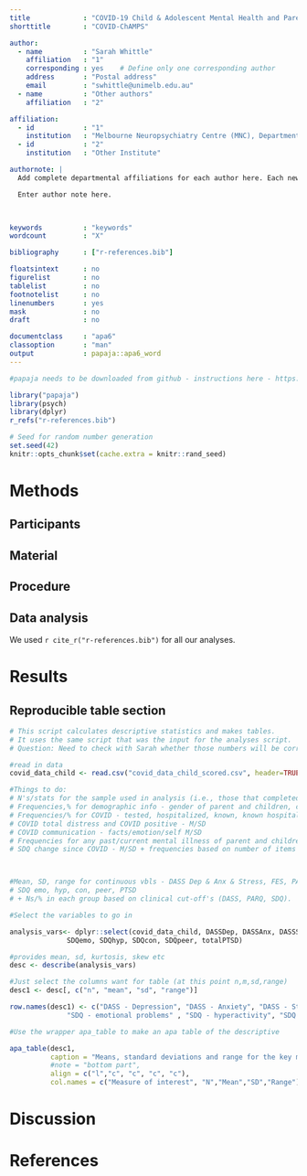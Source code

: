 ```yaml
---
title             : "COVID-19 Child & Adolescent Mental Health and Parenting Study"
shorttitle        : "COVID-ChAMPS"

author: 
  - name          : "Sarah Whittle"
    affiliation   : "1"
    corresponding : yes    # Define only one corresponding author
    address       : "Postal address"
    email         : "swhittle@unimelb.edu.au"
  - name          : "Other authors"
    affiliation   : "2"

affiliation:
  - id            : "1"
    institution   : "Melbourne Neuropsychiatry Centre (MNC), Department of Psychiatry, The University of Melbourne & Melbourne Health, Melbourne, Australia"
  - id            : "2"
    institution   : "Other Institute"

authornote: |
  Add complete departmental affiliations for each author here. Each new line herein must be indented, like this line.

  Enter author note here.


  
keywords          : "keywords"
wordcount         : "X"

bibliography      : ["r-references.bib"]

floatsintext      : no
figurelist        : no
tablelist         : no
footnotelist      : no
linenumbers       : yes
mask              : no
draft             : no

documentclass     : "apa6"
classoption       : "man"
output            : papaja::apa6_word
---
```


```r

#papaja needs to be downloaded from github - instructions here - https://github.com/crsh/papaja

library("papaja")
library(psych)
library(dplyr)
r_refs("r-references.bib")

```

```r
# Seed for random number generation
set.seed(42)
knitr::opts_chunk$set(cache.extra = knitr::rand_seed)
```



# Methods

## Participants

## Material

## Procedure

## Data analysis
We used `r cite_r("r-references.bib")` for all our analyses.


# Results

## Reproducible table section


```r


# This script calculates descriptive statistics and makes tables. 
# It uses the same script that was the input for the analyses script.
# Question: Need to check with Sarah whether those numbers will be correct depending on listwise deletion??

#read in data
covid_data_child <- read.csv("covid_data_child_scored.csv", header=TRUE, stringsAsFactors = FALSE)

#Things to do:
# N's/stats for the sample used in analysis (i.e., those that completed SDQ1 or PTSD, n parents is 381):
# Frequencies,% for demographic info - gender of parent and children, country, income, edu, occupation, ethnicity, biological vs other relationship to child
# Frequencies/% for COVID - tested, hospitalized, known, known hospitalized, known died, stay at home (Y/N), stay at home length, restriction lifted?, follow rules, why?, job change
# COVID total distress and COVID positive - M/SD
# COVID communication - facts/emotion/self M/SD
# Frequencies for any past/current mental illness of parent and children
# SDQ change since COVID - M/SD + frequencies based on number of items where more is reported (something to indicate the extent of kids who had worsenign problems)



#Mean, SD, range for continuous vbls - DASS Dep & Anx & Stress, FES, PARQ hostile & warmth, 
# SDQ emo, hyp, con, peer, PTSD 
# + Ns/% in each group based on clinical cut-off's (DASS, PARQ, SDQ).

#Select the variables to go in

analysis_vars<- dplyr::select(covid_data_child, DASSDep, DASSAnx, DASSStress, totalFES, PARQhostile, PARQwarmth, 
              SDQemo, SDQhyp, SDQcon, SDQpeer, totalPTSD)

#provides mean, sd, kurtosis, skew etc
desc <- describe(analysis_vars)

#Just select the columns want for table (at this point n,m,sd,range)
desc1 <- desc[, c("n", "mean", "sd", "range")]

row.names(desc1) <- c("DASS - Depression", "DASS - Anxiety", "DASS - Stress", "FES", "PARQ - Hostile", "PARQ - Warmth", 
              "SDQ - emotional problems" , "SDQ - hyperactivity", "SDQ - conduct", "SDQ - peer problems", "PTSD symptoms")

#Use the wrapper apa_table to make an apa table of the descriptive

apa_table(desc1,
          caption = "Means, standard deviations and range for the key measures",
          #note = "bottom part",
          align = c("l","c", "c", "c", "c"),
          col.names = c("Measure of interest", "N","Mean","SD","Range"))
```

# Discussion


\newpage

# References

\begingroup
\setlength{\parindent}{-0.5in}
\setlength{\leftskip}{0.5in}

<div id="refs" custom-style="Bibliography"></div>
\endgroup
